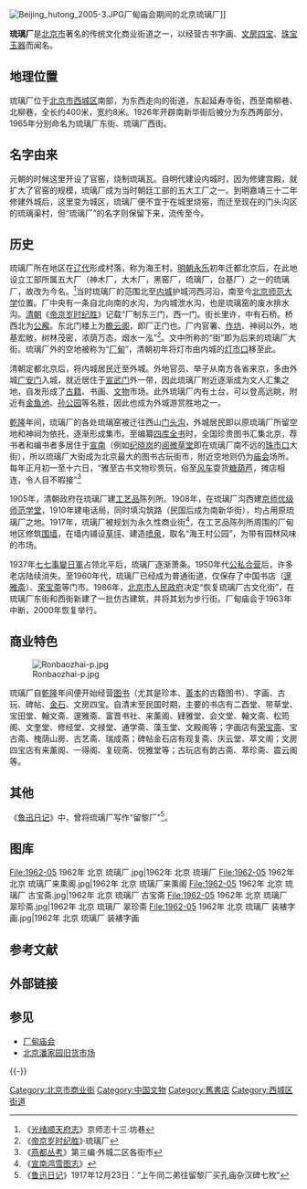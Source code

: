 {{refimprove|time=2013-09-27T08:07:46+00:00}}

[[File:Beijing_hutong_2005-3.JPG|thumb]]厂甸庙会期间的北京琉璃厂]]

{{Location map+|Beijing|width=300|caption='''琉璃厂'''在北京市的位置|float=right|places=
{{Location map~|Beijing|lat_deg=39|lat_min=53|lat_sec=42.87|lon_deg=116|lon_min=23|lon_sec=10.92|position=left|label='''琉璃厂'''|label_size=105}}
{{Location map~|Beijing|lat_deg=39|lat_min=54|lat_sec=50.1|lon_deg=116|lon_min=23|lon_sec=27.6|position=top|mark=blue pog.svg|label=故宫}}
{{Location map~|Beijing|lat_deg=39|lat_min=52|lat_sec=56.1|lon_deg=116|lon_min=24|lon_sec=23.7|position=bottom|mark=blue pog.svg|label=天坛}}
{{Location map~|Beijing|lat_deg=39|lat_min=59|lat_sec=51.0|lon_deg=116|lon_min=16|lon_sec=8.04|position=bottom|mark=blue pog.svg|label=颐和园}}}}
'''琉璃厂'''是[[北京市|北京市]]著名的传统文化商业街道之一，以经营古书字画、[[文房四宝|文房四宝]]、[[珠宝|珠宝]][[玉器|玉器]]而闻名。

==地理位置==
琉璃厂位于[[北京市|北京市]][[西城区|西城区]]南部，为东西走向的街道，东起延寿寺街，西至南柳巷、北柳巷，全长约400米，宽约8米。1926年开辟南新华街后被分为东西两部分，1965年分别命名为琉璃厂东街、琉璃厂西街。

==名字由来==
元朝的时候这里开设了官窑，烧制琉璃瓦。自明代建设内城时，因为修建宫殿，就扩大了官窑的规模，琉璃厂成为当时朝廷工部的五大工厂之一。到明嘉靖三十二年修建外城后，这里变为城区，琉璃厂便不宜于在城里烧窑，而迁至现在的门头沟区的琉璃渠村，但“琉璃厂”的名字则保留下来，流传至今。

==历史==
琉璃厂所在地区在[[辽代|辽代]]形成村落，称为海王村。[[明朝|明朝]][[永乐|永乐]]初年迁都北京后，在此地设立工部所属五大厂（神木厂，大木厂，黑窑厂，琉璃厂，台基厂）之一的琉璃厂，故改为今名。<ref>《[[光绪顺天府志|光绪顺天府志]]》京师志十三·坊巷</ref>当时琉璃厂的范围北至[[北京城池|内城]]护城河西河沿，南至今[[北京师范大学|北京师范大学]]位置。厂中央有一条自北向南的水沟，为内城泄水沟，也是琉璃窑的废水排水沟。[[清朝|清朝]]《[[帝京岁时纪胜|帝京岁时纪胜]]》记载“厂制东三门，西一门。街长里许，中有石桥。桥西北为[[公廨|公廨]]。东北门楼上为[[瞻云阁|瞻云阁]]，即厂正门也。厂内官署、[[作坊|作坊]]、神祠以外，地基宏敞，树林茂密，浓荫万态，烟水一泓”<ref>《[[帝京岁时纪胜|帝京岁时纪胜]]》·琉璃厂</ref>。文中所称的“街”即为后来的琉璃厂大街。琉璃厂外的空地被称为“[[厂甸|厂甸]]”，清朝初年将灯市由内城的[[灯市口|灯市口]]移至此。

清朝定都北京后，将内城居民迁至外城。外地官员、举子从南方各省来京，多由外城[[广安门|广安门]]入城，就近居住于[[宣武门|宣武门]]外一带，因此琉璃厂附近逐渐成为文人汇集之地，自发形成了[[古籍|古籍]]、书画、[[文物|文物]]市场。此外琉璃厂内有土台，可以登高远眺，附近有[[金鱼池|金鱼池]]、[[孙公园|孙公园]]等名胜，因此也成为外城游赏胜地之一。

[[乾隆|乾隆]]年间，琉璃厂的各处琉璃窑被迁往西山[[门头沟|门头沟]]，外城居民即以原琉璃厂所留空地和神祠为依托，逐渐形成集市。至编纂[[四库全书|四库全书]]时，全国珍贵图书汇集北京，荐书者和编书者多居住于[[宣南|宣南]]（例如[[纪晓岚|纪晓岚]]的[[阅微草堂|阅微草堂]]即在琉璃厂南不远的[[珠市口|珠市口]]大街），所以琉璃厂大街成为北京最大的图书古玩街市，附近空地则仍为[[庙会|庙会]]场所。每年正月初一至十六日，“雅至古书文物珍贵玩，俗至[[风车|风车]]耍货[[糖葫芦|糖葫芦]]，摊店相连，令人目不暇接”<ref>《[[燕都丛考|燕都丛考]]》第三编·外城二区各街市</ref>

1905年，清朝政府在琉璃厂建[[工艺品|工艺品]]陈列所。1908年，在琉璃厂沟西建[[京师优级师范学堂|京师优级师范学堂]]，1910年建电话局，同时填沟筑路（民国后成为南新华街），均占用原琉璃厂之地。1917年，琉璃厂被规划为永久性商业街<ref>《[[宣南鸿雪图志|宣南鸿雪图志]]》</ref>，在工艺品陈列所周围的厂甸地区修筑[[围墙|围墙]]，在墙内铺设[[草坪|草坪]]、建造[[喷泉|喷泉]]，取名“海王村公园”，为带有园林风味的市场。

1937年[[七七事變|七七事變]][[日軍|日軍]]占领北平后，琉璃厂逐渐萧条。1950年代[[公私合营|公私合营]]后，许多老店陆续消失。至1960年代，琉璃厂已经成为普通街道，仅保存了中国书店（[[邃雅斋|邃雅斋]]）、[[荣宝斋|荣宝斋]]等门市。1986年，[[北京市人民政府|北京市人民政府]]决定“恢复琉璃厂古文化街”，在琉璃厂东街和西街新建了一批仿古建筑，并将其划为步行街。厂甸庙会于1963年中断，2000年恢复举行。

==商业特色==
[[File:Ronbaozhai-p.jpg|thumb]]

琉璃厂自[[乾隆|乾隆]]年间便开始经营[[图书|图书]]（尤其是珍本、[[善本|善本]]的古籍图书）、字画、古玩、碑帖、[[金石|金石]]、文房四宝。自清末至民国时期，主要的书店有二酉堂、带草堂、宝田堂、翰文斋、邃雅斋、富晋书社、来薰阁、肄雅堂、会文堂、翰文斋、松筠阁、文奎堂、修经堂、文禄堂、通学斋、藻玉堂、文殿阁等；字画店有[[荣宝斋|荣宝斋]]、宝古斋、槐荫山房、古艺斋、瑞成斋；碑帖金石店有观复斋、庆云堂、萃文阁；文房四宝店有来薰阁、一得阁、复砚斋、悦雅堂等；古玩店有韵古斋、萃珍斋、震云阁等。

== 其他 ==
《[[鲁迅日记|鲁迅日记]]》中，曾将琉璃厂写作“留黎厂”<ref>《[[鲁迅日记|鲁迅日记]]》1917年12月23日：“上午同二弟往留黎厂买孔庙杂汉碑七枚”</ref>。

== 图库==
<gallery>
File:1962-05 1962年 北京 琉璃厂.jpg|1962年 北京 琉璃厂
File:1962-05 1962年 北京 琉璃厂来熏阁.jpg|1962年 北京 琉璃厂来熏阁
File:1962-05 1962年 北京 琉璃厂 古宝斋.jpg|1962年 北京 琉璃厂 古宝斋
File:1962-05 1962年 北京 琉璃厂 翠珍斋.jpg|1962年 北京 琉璃厂 翠珍斋
File:1962-05 1962年 北京 琉璃厂 装裱字画.jpg|1962年 北京 琉璃厂 装裱字画
</gallery>

== 参考文献 ==
{{Reflist|30em}}

== 外部链接 ==
{{Commons category|Liulichang}}

== 参见 ==
{{Portal box|北京|中国文化遗产}}
* [[厂甸庙会|厂甸庙会]]
* [[北京潘家园旧货市场|北京潘家园旧货市场]]

{{-}}
{{老北京城}}

{{coord|39.893752|N|116.378366|E|type:landmark|display=title}}

[[Category:北京市商业街|Category:北京市商业街]]
[[Category:中国文物|Category:中国文物]]
[[Category:舊書店|Category:舊書店]]
[[Category:西城区街道|Category:西城区街道]]